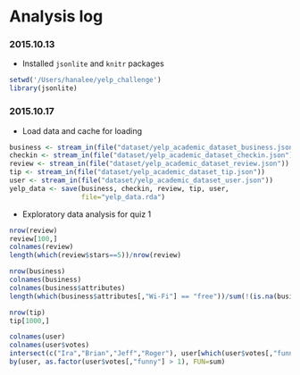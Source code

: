 Analysis log
========================================================

### 2015.10.13

* Installed `jsonlite` and `knitr` packages

```r
setwd('/Users/hanalee/yelp_challenge')
library(jsonlite)
```

### 2015.10.17

* Load data and cache for loading
```r
business <- stream_in(file("dataset/yelp_academic_dataset_business.json"))
checkin <- stream_in(file("dataset/yelp_academic_dataset_checkin.json"))
review <- stream_in(file("dataset/yelp_academic_dataset_review.json"))
tip <- stream_in(file("dataset/yelp_academic_dataset_tip.json"))
user <- stream_in(file("dataset/yelp_academic_dataset_user.json"))
yelp_data <- save(business, checkin, review, tip, user,
                  file="yelp_data.rda")
```
* Exploratory data analysis for quiz 1
```r
nrow(review)
review[100,]
colnames(review)
length(which(review$stars==5))/nrow(review)

nrow(business)
colnames(business)
colnames(business$attributes)
length(which(business$attributes[,"Wi-Fi"] == "free"))/sum(!(is.na(business$attributes[,"Wi-Fi"])))

nrow(tip)
tip[1000,]

colnames(user)
colnames(user$votes)
intersect(c("Ira","Brian","Jeff","Roger"), user[which(user$votes[,"funny"] > 10000), "name"])
by(user, as.factor(user$votes[,"funny"] > 1), FUN=sum)
```